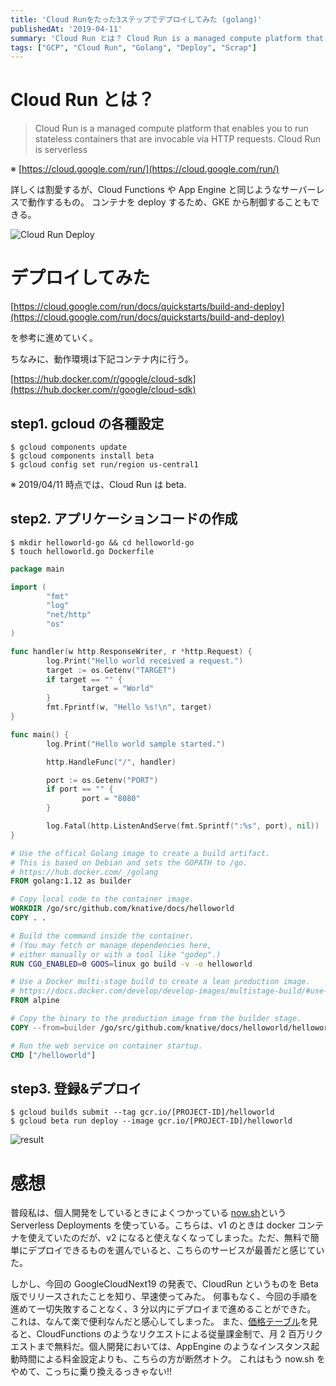 ```yaml
---
title: 'Cloud Runをたった3ステップでデプロイしてみた (golang)'
publishedAt: '2019-04-11'
summary: 'Cloud Run とは？ Cloud Run is a managed compute platform that enables you to run stateless containers that are invocable via HTTP requests. Cloud Run is serverless ※ https://cloud.google.com/run/ 詳しくは割愛するが、Cloud FunctionsやApp Engineと同じようなサーバーレスで動作するもの。コンテナをdeployするため、GKEから制御することもできる。'
tags: ["GCP", "Cloud Run", "Golang", "Deploy", "Scrap"]
---
```


# Cloud Run とは？

> Cloud Run is a managed compute platform that enables you to run stateless containers that are invocable via HTTP requests. Cloud Run is serverless

※ [https://cloud.google.com/run/](https://cloud.google.com/run/)

詳しくは割愛するが、Cloud Functions や App Engine と同じようなサーバーレスで動作するもの。
コンテナを deploy するため、GKE から制御することもできる。

<Image
  src="https://res.cloudinary.com/silverbirder/image/upload/v1693376921/silver-birder.github.io/blog/190410-abrigednews-02-google-devops-with-serverless.png"
  width={1000}
  height={576}
  alt="Cloud Run Deploy"
  href="https://japan.zdnet.com/article/35135525/"
/>

# デプロイしてみた

[https://cloud.google.com/run/docs/quickstarts/build-and-deploy](https://cloud.google.com/run/docs/quickstarts/build-and-deploy)

を参考に進めていく。

ちなみに、動作環境は下記コンテナ内に行う。

[https://hub.docker.com/r/google/cloud-sdk](https://hub.docker.com/r/google/cloud-sdk)

## step1. gcloud の各種設定

```shell
$ gcloud components update
$ gcloud components install beta
$ gcloud config set run/region us-central1
```

※ 2019/04/11 時点では、Cloud Run は beta.

## step2. アプリケーションコードの作成

```shell
$ mkdir helloworld-go && cd helloworld-go
$ touch helloworld.go Dockerfile
```

```go
package main

import (
        "fmt"
        "log"
        "net/http"
        "os"
)

func handler(w http.ResponseWriter, r *http.Request) {
        log.Print("Hello world received a request.")
        target := os.Getenv("TARGET")
        if target == "" {
                target = "World"
        }
        fmt.Fprintf(w, "Hello %s!\n", target)
}

func main() {
        log.Print("Hello world sample started.")

        http.HandleFunc("/", handler)

        port := os.Getenv("PORT")
        if port == "" {
                port = "8080"
        }

        log.Fatal(http.ListenAndServe(fmt.Sprintf(":%s", port), nil))
}
```

```Dockerfile
# Use the offical Golang image to create a build artifact.
# This is based on Debian and sets the GOPATH to /go.
# https://hub.docker.com/_/golang
FROM golang:1.12 as builder

# Copy local code to the container image.
WORKDIR /go/src/github.com/knative/docs/helloworld
COPY . .

# Build the command inside the container.
# (You may fetch or manage dependencies here,
# either manually or with a tool like "godep".)
RUN CGO_ENABLED=0 GOOS=linux go build -v -o helloworld

# Use a Docker multi-stage build to create a lean production image.
# https://docs.docker.com/develop/develop-images/multistage-build/#use-multi-stage-builds
FROM alpine

# Copy the binary to the production image from the builder stage.
COPY --from=builder /go/src/github.com/knative/docs/helloworld/helloworld /helloworld

# Run the web service on container startup.
CMD ["/helloworld"]
```

## step3. 登録&デプロイ

```shell
$ gcloud builds submit --tag gcr.io/[PROJECT-ID]/helloworld
$ gcloud beta run deploy --image gcr.io/[PROJECT-ID]/helloworld
```

<Image
  src="https://res.cloudinary.com/silverbirder/image/upload/v1613818551/silver-birder.github.io/blog/D34Fl0ZU4AA-dhU.png"
  width={482}
  height={195}
  alt="result"
/>

# 感想

普段私は、個人開発をしているときによくつかっている [now.sh](https://zeit.co/now)という Serverless Deployments を使っている。こちらは、v1 のときは docker コンテナを使えていたのだが、v2 になると使えなくなってしまった。ただ、無料で簡単にデプロイできるものを選んでいると、こちらのサービスが最善だと感じていた。

しかし、今回の GoogleCloudNext19 の発表で、CloudRun というものを Beta 版でリリースされたことを知り、早速使ってみた。
何事もなく、今回の手順を進めて一切失敗することなく、3 分以内にデプロイまで進めることができた。
これは、なんて楽で便利なんだと感心してしまった。
また、[価格テーブル](https://cloud.google.com/run/pricing)を見ると、CloudFunctions のようなリクエストによる従量課金制で、月 2 百万リクエストまで無料だ。個人開発においては、AppEngine のようなインスタンス起動時間による料金設定よりも、こちらの方が断然オトク。
これはもう now.sh をやめて、こっちに乗り換えるっきゃない!!
